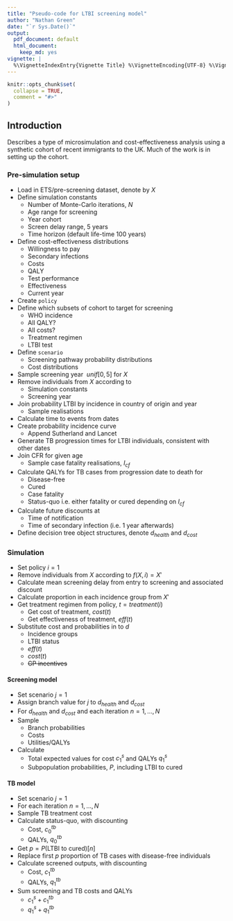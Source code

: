 ```yaml
---
title: "Pseudo-code for LTBI screening model"
author: "Nathan Green"
date: "`r Sys.Date()`"
output:
  pdf_document: default
  html_document:
    keep_md: yes
vignette: |
  %\VignetteIndexEntry{Vignette Title} %\VignetteEncoding{UTF-8} %\VignetteEngine{knitr::rmarkdown}
---
```


```r
knitr::opts_chunk$set(
  collapse = TRUE,
  comment = "#>"
)
```

## Introduction

Describes a type of microsimulation and cost-effectiveness analysis using a synthetic cohort of recent immigrants to the UK.
Much of the work is in setting up the cohort.

###	Pre-simulation setup
	
* Load in ETS/pre-screening dataset, denote by $X$
* Define simulation constants
  + Number of Monte-Carlo iterations, $N$
  + Age range for screening
  + Year cohort
  + Screen delay range, 5 years
  + Time horizon (default life-time 100 years)
* Define cost-effectiveness distributions
  + Willingness to pay
  + Secondary infections
  + Costs
  + QALY
  + Test performance
  + Effectiveness
  + Current year
* Create `policy`
* Define which subsets of cohort to target for screening
  + WHO incidence
  + All QALY?
  + All costs?
  + Treatment regimen
  + LTBI test
* Define `scenario`
  + Screening pathway probability distributions
  + Cost distributions
* Sample screening year $~unif[0,5]$ for $X$
* Remove individuals from $X$ according to
  + Simulation constants
  + Screening year
* Join probability LTBI by incidence in country of origin and year
  + Sample realisations
* Calculate time to events from dates
* Create probability incidence curve
  + Append Sutherland and Lancet
* Generate TB progression times for LTBI individuals, consistent with other dates
* Join CFR for given age
  + Sample case fatality realisations, $I_{cf}$
* Calculate QALYs for TB cases from progression date to death for
  + Disease-free
  + Cured
  + Case fatality
  + Status-quo i.e. either fatality or cured depending on $I_{cf}$
* Calculate future discounts at
  + Time of notification
  + Time of secondary infection (i.e. 1 year afterwards)
* Define decision tree object structures, denote $d_{health}$ and $d_{cost}$

### Simulation

* Set policy $i = 1$
* Remove individuals from $X$ according to $f(X, i) = X'$
* Calculate mean screening delay from entry to screening and associated discount
* Calculate proportion in each incidence group from $X'$
* Get treatment regimen from policy, $t = treatment(i)$
  + Get cost of treatment, $cost(t)$
  + Get effectiveness of treatment, $eff(t)$
* Substitute cost and probabilities in to $d$
  + Incidence groups
  + LTBI status
  + $eff(t)$
  + $cost(t)$
  + ~~GP incentives~~

#### Screening model

* Set scenario $j = 1$
* Assign branch value for $j$ to $d_{health}$ and $d_{cost}$
* For $d_{health}$ and $d_{cost}$ and each iteration $n = 1, \ldots, N$
* Sample
  + Branch probabilities
  + Costs
  + Utilities/QALYs
* Calculate
  + Total expected values for cost $c_1^s$ and QALYs $q_1^s$
  + Subpopulation probabilities, $P$, including LTBI to cured

#### TB model

* Set scenario $j = 1$
* For each iteration $n = 1, \ldots, N$
* Sample TB treatment cost
* Calculate status-quo, with discounting
  + Cost, $c_0^{tb}$
  + QALYs, $q_0^{tb}$
* Get $p = P(\mbox{LTBI to cured})[n]$
* Replace first $p$ proportion of TB cases with disease-free individuals
* Calculate screened outputs, with discounting
  + Cost, $c_1^{tb}$
  + QALYs, $q_1^{tb}$
* Sum screening and TB costs and QALYs
  + $c_1^s+c_1^{tb}$
  + $q_1^s+q_1^{tb}$

